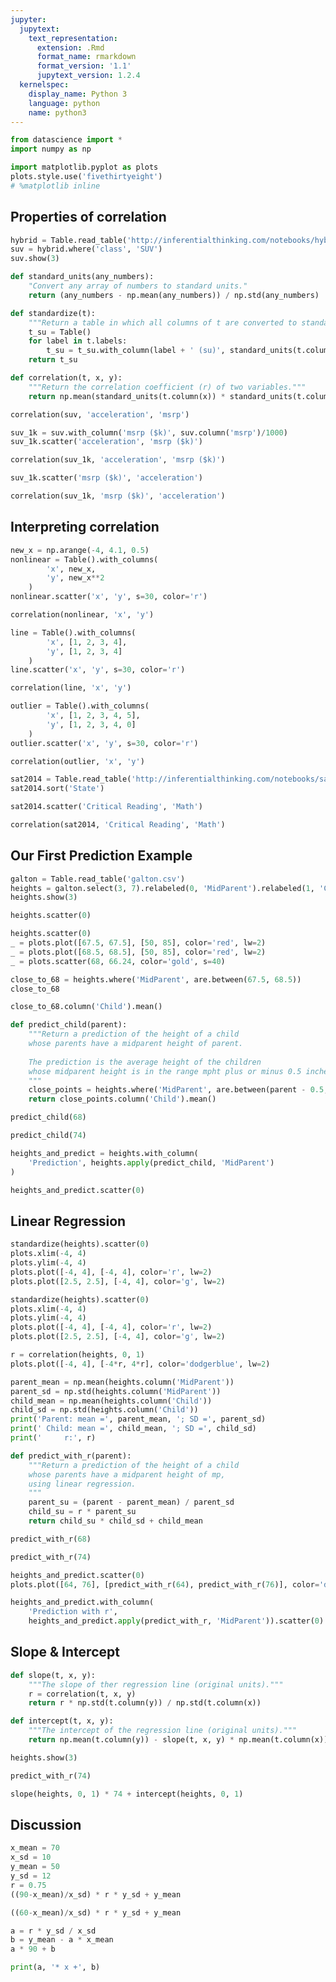 ```yaml
---
jupyter:
  jupytext:
    text_representation:
      extension: .Rmd
      format_name: rmarkdown
      format_version: '1.1'
      jupytext_version: 1.2.4
  kernelspec:
    display_name: Python 3
    language: python
    name: python3
---
```


```python
from datascience import *
import numpy as np

import matplotlib.pyplot as plots
plots.style.use('fivethirtyeight')
# %matplotlib inline
```

<!-- #region {"deletable": true, "editable": true} -->
## Properties of correlation
<!-- #endregion -->

```python
hybrid = Table.read_table('http://inferentialthinking.com/notebooks/hybrid.csv')
suv = hybrid.where('class', 'SUV')
suv.show(3)
```

```python
def standard_units(any_numbers):
    "Convert any array of numbers to standard units."
    return (any_numbers - np.mean(any_numbers)) / np.std(any_numbers)  

def standardize(t):
    """Return a table in which all columns of t are converted to standard units."""
    t_su = Table()
    for label in t.labels:
        t_su = t_su.with_column(label + ' (su)', standard_units(t.column(label)))
    return t_su

def correlation(t, x, y):
    """Return the correlation coefficient (r) of two variables."""
    return np.mean(standard_units(t.column(x)) * standard_units(t.column(y)))
```

```python
correlation(suv, 'acceleration', 'msrp')
```

```python
suv_1k = suv.with_column('msrp ($k)', suv.column('msrp')/1000)
suv_1k.scatter('acceleration', 'msrp ($k)')
```

```python
correlation(suv_1k, 'acceleration', 'msrp ($k)')
```

```python
suv_1k.scatter('msrp ($k)', 'acceleration')
```

```python
correlation(suv_1k, 'msrp ($k)', 'acceleration')
```

<!-- #region {"deletable": true, "editable": true} -->
## Interpreting correlation
<!-- #endregion -->

```python
new_x = np.arange(-4, 4.1, 0.5)
nonlinear = Table().with_columns(
        'x', new_x,
        'y', new_x**2
    )
nonlinear.scatter('x', 'y', s=30, color='r')
```

```python
correlation(nonlinear, 'x', 'y')
```

```python
line = Table().with_columns(
        'x', [1, 2, 3, 4],
        'y', [1, 2, 3, 4]
    )
line.scatter('x', 'y', s=30, color='r')
```

```python
correlation(line, 'x', 'y')
```

```python
outlier = Table().with_columns(
        'x', [1, 2, 3, 4, 5],
        'y', [1, 2, 3, 4, 0]
    )
outlier.scatter('x', 'y', s=30, color='r')
```

```python
correlation(outlier, 'x', 'y')
```

```python
sat2014 = Table.read_table('http://inferentialthinking.com/notebooks/sat2014.csv')
sat2014.sort('State')
```

```python
sat2014.scatter('Critical Reading', 'Math')
```

```python
correlation(sat2014, 'Critical Reading', 'Math')
```

<!-- #region {"deletable": true, "editable": true} -->
## Our First Prediction Example
<!-- #endregion -->

```python
galton = Table.read_table('galton.csv')
heights = galton.select(3, 7).relabeled(0, 'MidParent').relabeled(1, 'Child')
heights.show(3)
```

```python
heights.scatter(0)
```

```python
heights.scatter(0)
_ = plots.plot([67.5, 67.5], [50, 85], color='red', lw=2)
_ = plots.plot([68.5, 68.5], [50, 85], color='red', lw=2)
_ = plots.scatter(68, 66.24, color='gold', s=40)
```

```python
close_to_68 = heights.where('MidParent', are.between(67.5, 68.5))
close_to_68
```

```python
close_to_68.column('Child').mean()
```

```python
def predict_child(parent):
    """Return a prediction of the height of a child 
    whose parents have a midparent height of parent.
    
    The prediction is the average height of the children 
    whose midparent height is in the range mpht plus or minus 0.5 inches.
    """
    close_points = heights.where('MidParent', are.between(parent - 0.5, parent + 0.5))
    return close_points.column('Child').mean()                       
```

```python
predict_child(68)
```

```python
predict_child(74)
```

```python
heights_and_predict = heights.with_column(
    'Prediction', heights.apply(predict_child, 'MidParent')
)
```

```python
heights_and_predict.scatter(0)
```

<!-- #region {"deletable": true, "editable": true} -->
## Linear Regression
<!-- #endregion -->

```python
standardize(heights).scatter(0)
plots.xlim(-4, 4)
plots.ylim(-4, 4)
plots.plot([-4, 4], [-4, 4], color='r', lw=2)
plots.plot([2.5, 2.5], [-4, 4], color='g', lw=2)
```

```python
standardize(heights).scatter(0)
plots.xlim(-4, 4)
plots.ylim(-4, 4)
plots.plot([-4, 4], [-4, 4], color='r', lw=2)
plots.plot([2.5, 2.5], [-4, 4], color='g', lw=2)

r = correlation(heights, 0, 1)
plots.plot([-4, 4], [-4*r, 4*r], color='dodgerblue', lw=2)
```

```python
parent_mean = np.mean(heights.column('MidParent'))
parent_sd = np.std(heights.column('MidParent'))
child_mean = np.mean(heights.column('Child'))
child_sd = np.std(heights.column('Child'))
print('Parent: mean =', parent_mean, '; SD =', parent_sd)
print(' Child: mean =', child_mean, '; SD =', child_sd)
print('     r:', r)
```

```python
def predict_with_r(parent):
    """Return a prediction of the height of a child 
    whose parents have a midparent height of mp, 
    using linear regression.
    """
    parent_su = (parent - parent_mean) / parent_sd
    child_su = r * parent_su
    return child_su * child_sd + child_mean
```

```python
predict_with_r(68)
```

```python
predict_with_r(74)
```

```python
heights_and_predict.scatter(0)
plots.plot([64, 76], [predict_with_r(64), predict_with_r(76)], color='dodgerblue', lw=2)
```

```python
heights_and_predict.with_column(
    'Prediction with r', 
    heights_and_predict.apply(predict_with_r, 'MidParent')).scatter(0)
```

<!-- #region {"deletable": true, "editable": true} -->
## Slope & Intercept
<!-- #endregion -->

```python
def slope(t, x, y):
    """The slope of ther regression line (original units)."""
    r = correlation(t, x, y)
    return r * np.std(t.column(y)) / np.std(t.column(x))

def intercept(t, x, y):
    """The intercept of the regression line (original units)."""
    return np.mean(t.column(y)) - slope(t, x, y) * np.mean(t.column(x))
```

```python
heights.show(3)
```

```python
predict_with_r(74)
```

```python
slope(heights, 0, 1) * 74 + intercept(heights, 0, 1)
```

<!-- #region {"deletable": true, "editable": true} -->
## Discussion
<!-- #endregion -->

```python
x_mean = 70
x_sd = 10
y_mean = 50
y_sd = 12
r = 0.75
((90-x_mean)/x_sd) * r * y_sd + y_mean
```

```python
((60-x_mean)/x_sd) * r * y_sd + y_mean
```

```python
a = r * y_sd / x_sd
b = y_mean - a * x_mean
a * 90 + b
```

```python
print(a, '* x +', b)
```
